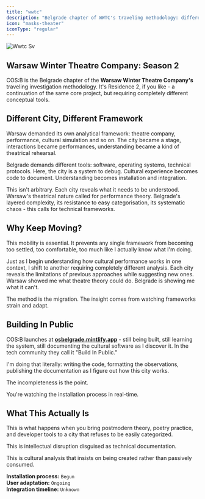 ```yaml
---
title: "wwtc"
description: "Belgrade chapter of WWTC's traveling methodology: different city, different framework. Warsaw demanded theatre theory; Belgrade demands technical protocols and systems."
icon: "masks-theater"
iconType: "regular"
---
```


![Wwtc Sv](/images/wwtc.svg)

## Warsaw Winter Theatre Company: Season 2

COS:B is the Belgrade chapter of the **Warsaw Winter Theatre Company's** traveling investigation methodology. It's Residence 2, if you like - a continuation of the same core project, but requiring completely different conceptual tools.

## Different City, Different Framework

Warsaw demanded its own analytical framework: theatre company, performance, cultural simulation and so on. The city became a stage, interactions became performances, understanding became a kind of theatrical rehearsal.

Belgrade demands different tools: software, operating systems, technical protocols. Here, the city is a system to debug. Cultural experience becomes code to document. Understanding becomes installation and integration.

This isn't arbitrary. Each city reveals what it needs to be understood. Warsaw's theatrical nature called for performance theory. Belgrade's layered complexity, its resistance to easy categorisation, its systematic chaos - this calls for technical frameworks.

## Why Keep Moving?

This mobility is essential. It prevents any single framework from becoming too settled, too comfortable, too much like I actually know what I'm doing.

Just as I begin understanding how cultural performance works in one context, I shift to another requiring completely different analysis. Each city reveals the limitations of previous approaches while suggesting new ones. Warsaw showed me what theatre theory could do. Belgrade is showing me what it can't.

The method is the migration. The insight comes from watching frameworks strain and adapt.

## Building In Public

COS:B launches at [**osbelgrade.mintlify.app**](http://osbelgrade.mintlify.app) - still being built, still learning the system, still documenting the cultural software as I discover it. In the tech community they call it "Build In Public."

I'm doing that literally: writing the code, formatting the observations, publishing the documentation as I figure out how this city works. 

The incompleteness is the point. 

You're watching the installation process in real-time.

## What This Actually Is

This is what happens when you bring postmodern theory, poetry practice, and developer tools to a city that refuses to be easily categorized.

This is intellectual disruption disguised as technical documentation.

This is cultural analysis that insists on being created rather than passively consumed.

**Installation process:** `Begun`\
**User adaptation:** `Ongoing`\
**Integration timeline:** `Unknown`